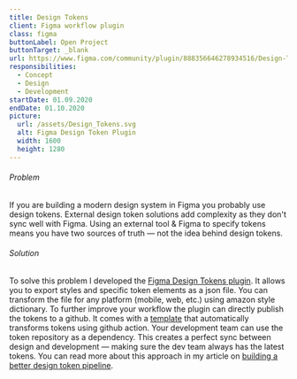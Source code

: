 ```yaml
---
title: Design Tokens
client: Figma workflow plugin
class: figma
buttonLabel: Open Project
buttonTarget: _blank
url: https://www.figma.com/community/plugin/888356646278934516/Design-Tokens
responsibilities:
  - Concept
  - Design
  - Development
startDate: 01.09.2020
endDate: 01.10.2020
picture:
  url: /assets/Design_Tokens.svg
  alt: Figma Design Token Plugin
  width: 1600
  height: 1280
---
```

###### Problem
If you are building a modern design system in Figma you probably use design tokens. External design token solutions add complexity as they don't sync well with Figma. Using an external tool & Figma to specify tokens means you have two sources of truth — not the idea behind design tokens.
###### Solution
To solve this problem I developed the [Figma Design Tokens plugin](https://www.figma.com/community/plugin/888356646278934516/Design-Tokens). It allows you to export styles and specific token elements as a json file. You can transform the file for any platform (mobile, web, etc.) using amazon style dictionary. To further improve your workflow the plugin can directly publish the tokens to a github. It comes with a [template](https://github.com/lukasoppermann/design-token-transformer) that automatically transforms tokens using github action. Your development team can use the token repository as a dependency. This creates a perfect sync between design and development — making sure the dev team always has the latest tokens. You can read more about this approach in my article on [building a better design token pipeline](https://uxdesign.cc/building-better-products-with-the-design-token-pipeline-faa86aa068e8).
